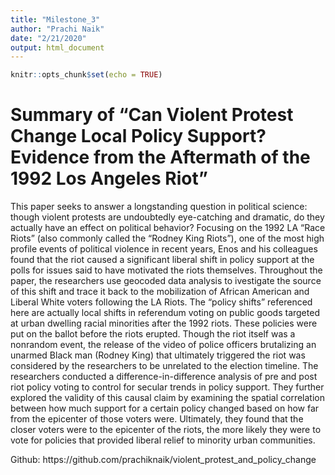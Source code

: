 ```yaml
---
title: "Milestone_3"
author: "Prachi Naik"
date: "2/21/2020"
output: html_document
---
```


```r
knitr::opts_chunk$set(echo = TRUE)
```

# Summary of "Can Violent Protest Change Local Policy Support? Evidence from the Aftermath of the 1992 Los Angeles Riot"

This paper seeks to answer a longstanding question in political science: though violent protests are undoubtedly eye-catching and dramatic, do they actually have an effect on political behavior? Focusing on the 1992 LA "Race Riots" (also commonly called the "Rodney King Riots"), one of the most high profile events of political violence in recent years, Enos and his colleagues found that the riot caused a significant liberal shift in policy support at the polls for issues said to have motivated the riots themselves. Throughout the paper, the researchers use geocoded data analysis to ivestigate the source of this shift and trace it back to the mobilization of African American and Liberal White voters following the LA Riots. The "policy shifts" referenced here are actually local shifts in referendum voting on public goods targeted at urban dwelling racial minorities after the 1992 riots. These policies were put on the ballot before the riots erupted. Though the riot itself was a nonrandom event, the release of the video of police officers brutalizing an unarmed Black man (Rodney King) that ultimately triggered the riot was considered by the researchers to be unrelated to the election timeline. The researchers conducted a difference-in-difference analysis of pre and post riot policy voting to control for secular trends in policy support. They further explored the validity of this causal claim by examining the spatial correlation between how much support for a certain policy changed based on how far from the epicenter of those voters were. Ultimately, they found that the closer voters were to the epicenter of the riots, the more likely they were to vote for policies that provided liberal relief to minority urban communities. 

Github: https://github.com/prachiknaik/violent_protest_and_policy_change

